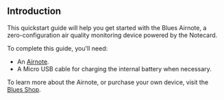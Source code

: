 ## Introduction

This quickstart guide will help you get started with the
Blues Airnote, a zero-configuration air quality
monitoring device powered by the Notecard.

To complete this guide, you'll need:

- An [Airnote](https://shop.blues.com/products/airnote).
- A Micro USB cable for charging the internal battery when necessary.

To learn more about the Airnote, or purchase your own
device, visit the [Blues Shop](https://shop.blues.com/products/airnote).
